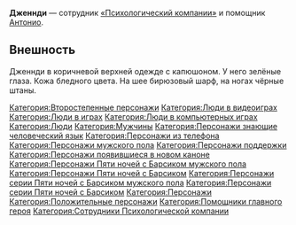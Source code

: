 {{Карточка человека
|Имя                          = Дженнди
|Изображение                  = Дженнди.png
|Пол                          = мужской
|Озвучивал=[[Глеб Капустин]]}}'''Дженнди''' — сотрудник [[Психологическая компания|«Психологический компании»]] и помощник [[Антонио]].

== Внешность ==
Дженнди в коричневой верхней одежде с капюшоном. У него зелёные глаза. Кожа бледного цвета. На шее бирюзовый шарф, на ногах чёрные штаны.

[[Категория:Второстепенные персонажи]]
[[Категория:Люди в видеоиграх]]
[[Категория:Люди в играх]]
[[Категория:Люди в компьютерных играх]]
[[Категория:Люди]]
[[Категория:Мужчины]]
[[Категория:Персонажи знающие человеческий язык]]
[[Категория:Персонажи из телефона]]
[[Категория:Персонажи мужского пола]]
[[Категория:Персонажи поддержки]]
[[Категория:Персонажи появившиеся в новом каноне]]
[[Категория:Персонажи Пяти ночей с Барсиком мужского пола]]
[[Категория:Персонажи Пяти ночей с Барсиком]]
[[Категория:Персонажи серии Пяти ночей с Барсиком мужского пола]]
[[Категория:Персонажи серии Пяти ночей с Барсиком]]
[[Категория:Персонажи]]
[[Категория:Положительные персонажи]]
[[Категория:Помощники главного героя]]
[[Категория:Сотрудники Психологической компании]]
